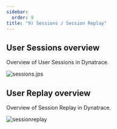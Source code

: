 ---
sidebar:
  order: 9
title: "9) Sessions / Session Replay"
---

## User Sessions overview

Overview of User Sessions in Dynatrace.

![sessions.jps](../../../img/sessions.jpg)

## User Replay overview

Overview of Session Replay in Dynatrace.

![sessionreplay](../../../img/replay.jpg)

